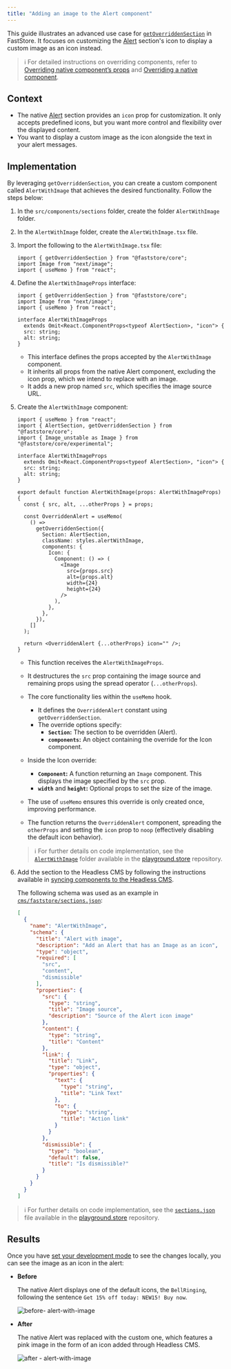 ```yaml
---
title: "Adding an image to the Alert component"
---
```


This guide illustrates an advanced use case for [`getOverriddenSection`](https://developers.vtex.com/docs/guides/faststore/overrides-getoverriddensection-function) in FastStore. It focuses on customizing the [Alert](https://developers.vtex.com/docs/guides/faststore/building-sections-list-of-native-sections#alert) section's icon to display a custom image as an icon instead.

> ℹ️ For detailed instructions on overriding components, refer to [Overriding native component’s props](https://developers.vtex.com/docs/guides/faststore/overrides-component-props) and [Overriding a native component](https://developers.vtex.com/docs/guides/faststore/overrides-native-component).

## Context

- The native [Alert](https://developers.vtex.com/docs/guides/faststore/building-sections-list-of-native-sections#alert) section provides an `icon` prop for customization. It only accepts predefined icons, but you want more control and flexibility over the displayed content.
- You want to display a custom image as the icon alongside the text in your alert messages.

## Implementation

By leveraging `getOverriddenSection`, you can create a custom component called `AlertWithImage` that achieves the desired functionality. Follow the steps below:

1. In the `src/components/sections` folder, create the folder `AlertWithImage` folder.
2. In the `AlertWithImage` folder, create the `AlertWithImage.tsx` file.
3. Import the following to the `AlertWithImage.tsx` file:

   ```tsx
   import { getOverriddenSection } from "@faststore/core";
   import Image from "next/image";
   import { useMemo } from "react";
   ```

4. Define the `AlertWithImageProps` interface:

   ```tsx focus=5:9
   import { getOverriddenSection } from "@faststore/core";
   import Image from "next/image";
   import { useMemo } from "react";

   interface AlertWithImageProps
     extends Omit<React.ComponentProps<typeof AlertSection>, "icon"> {
     src: string;
     alt: string;
   }
   ```

   - This interface defines the props accepted by the `AlertWithImage` component.
   - It inherits all props from the native Alert component, excluding the icon prop, which we intend to replace with an image.
   - It adds a new prop named `src`, which specifies the image source URL.

5. Create the `AlertWithImage` component:

   ```tsx focus=10:31
   import { useMemo } from "react";
   import { AlertSection, getOverriddenSection } from "@faststore/core";
   import { Image_unstable as Image } from "@faststore/core/experimental";

   interface AlertWithImageProps
     extends Omit<React.ComponentProps<typeof AlertSection>, "icon"> {
     src: string;
     alt: string;
   }

   export default function AlertWithImage(props: AlertWithImageProps) {
     const { src, alt, ...otherProps } = props;

     const OverriddenAlert = useMemo(
       () =>
         getOverriddenSection({
           Section: AlertSection,
           className: styles.alertWithImage,
           components: {
             Icon: {
               Component: () => (
                 <Image
                   src={props.src}
                   alt={props.alt}
                   width={24}
                   height={24}
                 />
               ),
             },
           },
         }),
       []
     );

     return <OverriddenAlert {...otherProps} icon="" />;
   }
   ```

   - This function receives the `AlertWithImageProps`.
   - It destructures the `src` prop containing the image source and remaining props using the spread operator (`...otherProps`).
   - The core functionality lies within the `useMemo` hook.

     - It defines the `OverriddenAlert` constant using `getOverriddenSection`.
     - The override options specify:
       - **`Section`:** The section to be overridden (Alert).
       - **`components`:** An object containing the override for the Icon component.

   - Inside the Icon override:

     - **`Component`:** A function returning an `Image` component. This displays the image specified by the `src` prop.
     - **`width`** and **`height`:** Optional props to set the size of the image.

   - The use of `useMemo` ensures this override is only created once, improving performance.
   - The function returns the `OverriddenAlert` component, spreading the `otherProps` and setting the `icon` prop to `noop` (effectively disabling the default icon behavior).

   > ℹ️ For further details on code implementation, see the [`AlertWithImage`](https://github.com/vtex-sites/playground.store/tree/main/src/components/sections/AlertWithImage) folder available in the [playground.store](https://github.com/vtex-sites/playground.store) repository.

6. Add the section to the Headless CMS by following the instructions available in [syncing components to the Headless CMS](https://developers.vtex.com/docs/guides/faststore/overrides-syncing-components-with-the-headless-cms).

   The following schema was used as an example in [`cms/faststore/sections.json`](https://github.com/vtex-sites/playground.store/blob/main/cms/faststore/sections.json#L58-L101):

    ```json
    [
      {
        "name": "AlertWithImage",
        "schema": {
          "title": "Alert with image",
          "description": "Add an Alert that has an Image as an icon",
          "type": "object",
          "required": [
            "src",
            "content",
            "dismissible"
          ],
          "properties": {
            "src": {
              "type": "string",
              "title": "Image source",
              "description": "Source of the Alert icon image"
            },
            "content": {
              "type": "string",
              "title": "Content"
            },
            "link": {
              "title": "Link",
              "type": "object",
              "properties": {
                "text": {
                  "type": "string",
                  "title": "Link Text"
                },
                "to": {
                  "type": "string",
                  "title": "Action link"
                }
              }
            },
            "dismissible": {
              "type": "boolean",
              "default": false,
              "title": "Is dismissible?"
            }
          }
        }
      }
    ]
    ```

> ℹ️ For further details on code implementation, see the [`sections.json`](https://github.com/vtex-sites/playground.store/blob/main/cms/faststore/sections.json#L58-L101) file available in the [playground.store](https://github.com/vtex-sites/playground.store/tree/main) repository.

## Results

Once you have [set your development mode](https://developers.vtex.com/docs/guides/faststore/headless-cms-previewing-changes-in-development-mode) to see the changes locally, you can see the image as an icon in the alert:

- **Before**

  The native Alert displays one of the default icons, the `BellRinging`, following the sentence `Get 15% off today: NEW15! Buy now`.

  ![before- alert-with-image](https://vtexhelp.vtexassets.com/assets/docs/src/alert-default___12bbbaf326628380e71339c779d20f22.png)

- **After**

  The native Alert was replaced with the custom one, which features a pink image in the form of an icon added through Headless CMS.

  ![after - alert-with-image](https://vtexhelp.vtexassets.com/assets/docs/src/alert-custom-image___0070f797fc5fdc69a5c6da983553868d.png)

